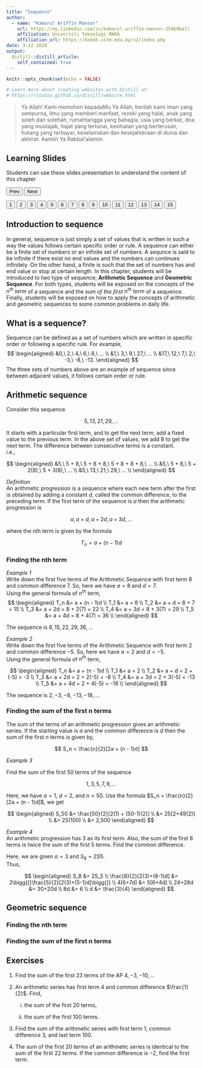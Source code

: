 ```yaml
---
title: "Sequence"
author: 
  - name: "Kamarul Ariffin Mansor"
    url: https://my.linkedin.com/in/kamarul-ariffin-mansor-254b9ba7/
    affiliation: Universiti Teknologi MARA
    affiliation_url: https://kedah.uitm.edu.my/v2/index.php
date: 3-22-2020
output: 
  distill::distill_article:
    self_contained: true
---
```

 

```r
knitr::opts_chunk$set(echo = FALSE)

# Learn more about creating websites with Distill at:
# https://rstudio.github.io/distill/website.html

```

> Ya Allah! Kami memohon kepadaMu Ya Allah, berilah kami iman yang sempurna, ilmu yang memberi manfaat, rezeki yang halal, anak yang soleh dan solehah, rumahtangga yang bahagia, usia yang berkat, doa yang mustajab, hajat yang tertunai, kesihatan yang berterusan, hutang yang terbayar, keselamatan dan kesejahteraan di dunia dan akhirat.
Aamiin Ya Rabbal'alamiin

<html>
<title>W3.CSS</title>
<meta name="viewport" content="width=device-width, initial-scale=1">
<link rel="stylesheet" href="https://www.w3schools.com/w3css/4/w3.css">
<style>
  .mySlides {display:none}
</style>
<body>
  
<div class="w3-container">
  <h2>Learning Slides</h2>
  <p>Students can use these slides presentation to understand the content of this chapter</p>
</div>
<div class="w3-content" style="max-width:800px">
  <img class="mySlides" src="images\Sequence\ASequence\Slide1.png" style="width:100%">
  <img class="mySlides" src="images\Sequence\ASequence\Slide2.png" style="width:100%">
  <img class="mySlides" src="images\Sequence\ASequence\Slide3.png" style="width:100%">
  <img class="mySlides" src="images\Sequence\ASequence\Slide4.png" style="width:100%">
  <img class="mySlides" src="images\Sequence\ASequence\Slide5.png" style="width:100%">
  <img class="mySlides" src="images\Sequence\ASequence\Slide6.png" style="width:100%">
  <img class="mySlides" src="images\Sequence\ASequence\Slide7.png" style="width:100%">
  <img class="mySlides" src="images\Sequence\ASequence\Slide8.png" style="width:100%">
  <img class="mySlides" src="images\Sequence\ASequence\Slide9.png" style="width:100%">
  <img class="mySlides" src="images\Sequence\ASequence\Slide10.png" style="width:100%">
  <img class="mySlides" src="images\Sequence\ASequence\Slide11.png" style="width:100%">
  <img class="mySlides" src="images\Sequence\ASequence\Slide12.png" style="width:100%">
  <img class="mySlides" src="images\Sequence\ASequence\Slide13.png" style="width:100%">
  <img class="mySlides" src="images\Sequence\ASequence\Slide14.png" style="width:100%">
  <img class="mySlides" src="images\Sequence\ASequence\Slide15.png" style="width:100%">
</div>
<div class="w3-center">
  <button class="w3-button w3-light-grey" onclick="plusDivs(-1)">Prev</button>
  <button class="w3-button w3-light-grey" onclick="plusDivs(1)">Next</button>
</div>
<div class="w3-center">
  <button class="w3-button demo" onclick="currentDiv(1)">1</button> 
  <button class="w3-button demo" onclick="currentDiv(2)">2</button> 
  <button class="w3-button demo" onclick="currentDiv(3)">3</button>
  <button class="w3-button demo" onclick="currentDiv(4)">4</button>
  <button class="w3-button demo" onclick="currentDiv(5)">5</button> 
  <button class="w3-button demo" onclick="currentDiv(6)">6</button> 
  <button class="w3-button demo" onclick="currentDiv(7)">7</button>
  <button class="w3-button demo" onclick="currentDiv(8)">8</button>
  <button class="w3-button demo" onclick="currentDiv(9)">9</button> 
  <button class="w3-button demo" onclick="currentDiv(10)">10</button> 
  <button class="w3-button demo" onclick="currentDiv(11)">11</button>
  <button class="w3-button demo" onclick="currentDiv(12)">12</button>
  <button class="w3-button demo" onclick="currentDiv(13)">13</button> 
  <button class="w3-button demo" onclick="currentDiv(14)">14</button> 
  <button class="w3-button demo" onclick="currentDiv(15)">15</button>
</div>
  
<script>
var slideIndex = 1;
showDivs(slideIndex);

function plusDivs(n) {
  showDivs(slideIndex += n);
}

function currentDiv(n) {
  showDivs(slideIndex = n);
}

function showDivs(n) {
  var i;
  var x = document.getElementsByClassName("mySlides");
  var dots = document.getElementsByClassName("demo");
  if (n > x.length) {slideIndex = 1}    
  if (n < 1) {slideIndex = x.length}
  for (i = 0; i < x.length; i++) {
    x[i].style.display = "none";  
  }
  for (i = 0; i < dots.length; i++) {
    dots[i].className = dots[i].className.replace(" w3-red", "");
  }
  x[slideIndex-1].style.display = "block";  
  dots[slideIndex-1].className += " w3-red";
}
</script>
  
</body>
</html>
  
## Introduction to sequence  

In general, sequence is just simply a set of values that is written in such a way the values follows certain specific order or rule. A sequence can either be a finite set of numbers or an infinite set of numbers. A sequnce is said to be infinite if there exist no end values and the numbers can continues infinitely. On the other hand, a finite is such that the set of numbers has and end value or stop at certain length. In this chapter, students will be introduced to two type of sequence; **Arithmetic Sequence** and **Geometric Sequence**. For both types, students will be exposed on the concepts of the $n^{th}\ term$ of a sequence and the $sum\ of\ the\ first$ $n^{th}\ term$ of a sequence. Finally, students will be exposed on how to apply the concepts of arithmetic and geometric sequences to some common problems in daily life.  

## What is a sequence?  
Sequence can be defined as a set of numbers which are written in specific order or following a specific rule. For example,  
$$
\begin{aligned}
&0,\ 2,\ 4,\ 6,\ 8,\ …  \\
&1,\ 3,\ 9,\ 27,\ …  \\
&17,\ 12,\ 7,\ 2,\ -3,\ -8,\ -13.
\end{aligned}
$$
The three sets of numbers above are an example of sequence since between adjacent values, it follows certain order or rule.  

## Arithmetic sequence  

Consider this sequence  

<center> $5, 13, 21, 29,…$ </center>  

It starts with a particular first term, and to get the next term, add a fixed value to the previous term. In the above set of values, we add 8 to get the next term. The difference between consecutive terms is a constant.  
i.e.,  

$$
\begin{aligned}
&5,\ 5 + 8,\ 5 + 8 + 8,\ 5 + 8 + 8 + 8,\ …  \\
&5,\ 5 + 8,\ 5 + 2(8),\ 5 + 3(8),\ …  \\
&5,\ 13,\ 21,\ 29,\ …  \\
\end{aligned}
$$

*Definition*  
An arithmetic progression is a sequence where each new term after the first is obtained by adding a constant $d$, called the common difference, to the preceding term. If the first term of the sequence is $a$ then the arithmetic progression is  

<center>  
$a, a + d, a + 2d, a + 3d,...$ 
</center>  

where the nth term is given by the formula  

$$
T_n = a + (n − 1)d  
$$

### Finding the nth term  
*Example 1*  
Write down the first five terms of the Arithmetic Sequence with first term 8 and common difference 7. So, here we have $a = 8$ and $d = 7$.  
Using the general formula of $n^{th}$ term,  
$$
\begin{aligned}
T_n &= a + (n - 1)d \\
T_1 &= a = 8 \\
T_2 &= a + d = 8 + 7 = 15 \\
T_3 &= a + 2d = 8 + 2(7) = 22 \\
T_4 &= a + 3d = 8 + 3(7) = 29 \\
T_5 &= a + 4d = 8 + 4(7) = 36 \\
\end{aligned}
$$  

The sequence is $8, 15, 22, 29, 36,…$  

*Example 2*  
Write down the first five terms of the Arithmetic Sequence with first term 2 and common difference −5. So, here we have $a = 2$ and $d = -5$.  
Using the general formula of $n^{th}$ term,  

$$
\begin{aligned}
T_n &= a + (n - 1)d \\
T_1 &= a = 2 \\
T_2 &= a + d = 2 + (-5) = -3 \\
T_3 &= a + 2d = 2 + 2(-5) = -8 \\
T_4 &= a + 3d = 2 + 3(-5) = -13 \\
T_5 &= a + 4d = 2 + 4(-5) = -18 \\
\end{aligned}
$$  

The sequence is $2, -3, -8, -13, -18,…$  

### Finding the sum of the first n terms  

The sum of the terms of an arithmetic progression gives an arithmetic series. If the starting value is $a$ and the common difference is $d$ then the sum of the first $n$ terms is given by,  

$$
S_n = \frac{n}{2}[2a + (n - 1)d]
$$  

*Example 3*  

Find the sum of the first 50 terms of the sequence  

<center>  
$1, 3, 5, 7, 9,...$  
</center>  

Here, we have $a = 1$, $d = 2$, and $n = 50$. Use the formula $S_n = \frac{n}{2}[2a + (n - 1)d]$, we get  

$$
\begin{aligned}
S_50 &= \frac{50}{2}[2(1) + (50-1)(2)] \\
&= 25[2+49(2)] \\
&= 25(100) \\
&= 2,500 
\end{aligned}
$$  

*Example 4*  
An arithmetic progression has 3 as its first term. Also, the sum of the first 8 terms is twice the sum of the first 5 terms. Find the common difference.  

Here, we are given $a = 3$ and $S_8 = 2S5$.  
Thus,  

$$
\begin{aligned}
S_8 &= 2S_5 \\
\frac{8}{2}[2(3)+(8-1)d] &= 2\bigg{[}\frac{5}{2}[2(3)+(5-1)d]\bigg{]} \\
4[6+7d] &= 5[6+4d] \\
24+28d &= 30+20d \\
8d &= 6 \\
d &= \frac{3}{4}
\end{aligned}
$$  

## Geometric sequence  

### Finding the nth term  

### Finding the sum of the first n terms  

## Exercises  

1. Find the sum of the first 23 terms of the AP $4, −3, −10,...$  

2. An arithmetic series has first term 4 and common difference $\frac{1}{2}$. Find,  

    i. the sum of the first 20 terms,  
  
    ii. the sum of the first 100 terms.  

3. Find the sum of the arithmetic series with first term 1, common difference 3, and last term 100.  

4. The sum of the first 20 terms of an arithmetic series is identical to the sum of the first 22 terms. If the common difference is −2, find the first term.  


